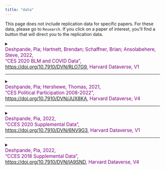 ```yaml
---
title: "data"
---
```


This page does not include replication data for specific papers. For these data, please go to `Research`. If you click on a paper of interest, you'll find a button that will direct you to the replication data.

<details>

<summary>[Deshpande, Pia; Hartnett, Brendan; Schaffner, Brian; Ansolabehere, Steve, 2022,<br> "CES 2020 BLM and COVID Data", <https://doi.org/10.7910/DVN/RLO7G9>, Harvard Dataverse, V1]{style="font-size: 1.1em; color: purple; font-weight: normal; display:inline-block"}</summary>

> Supplemental data files for the 2020 Cooperative Congressional Election Study. Datasets include questions on COVID-19 and questions on police brutality and Black Lives Matter. This project was supported by the National Science Foundation, Grant Number SES-1948863.

<!-- Replication Code Button -->

<button onclick="window.open(&#39;https://dataverse.harvard.edu/dataset.xhtml?persistentId=doi:10.7910/DVN/RLO7G9&#39;, &#39;_blank&#39;);" style="font-size: 1em; padding: 6px 12px; background-color: white; color: purple; border: 2px solid purple; border-radius: 4px; display: inline-block; margin-top: 20px; margin-left: 10px; text-align: center; transition: background-color 0.3s, color 0.3s;" onmouseover="this.style.backgroundColor=&#39;purple&#39;; this.style.color=&#39;white&#39;;" onmouseout="this.style.backgroundColor=&#39;white&#39;; this.style.color=&#39;purple&#39;;">

see data

</button>

<!-- BibTeX Citation with Background Color and Extra Space -->

<p style="margin-top: 20px;">

To cite this data using BibTeX, use the following:

</p>

::: {style="background-color: #f0f0f0; padding: 15px; border-radius: 5px; font-family: 'Courier New', monospace; overflow-x: auto;"}
``` bibtex
@data{DVN/RLO7G9_2022,
author = {Deshpande, Pia and Hartnett, Brendan and Schaffner, Brian and Ansolabehere, Steve},
publisher = {Harvard Dataverse},
title = {{CES 2020 BLM and COVID Data}},
year = {2022},
version = {V1},
doi = {10.7910/DVN/RLO7G9},
url = {https://doi.org/10.7910/DVN/RLO7G9}
}
```
:::

</details>

<hr>

<details>

<summary>[Deshpande, Pia; Hershewe, Thomas, 2021,<br>"CES Political Participation 2008-2022", <https://doi.org/10.7910/DVN/JUX8KA>, Harvard Dataverse, V4]{style="font-size: 1.1em; color: purple; font-weight: normal; display:inline-block"}</summary>

> This dataset is a cumulative file of political participation questions in the CES from 2008 to 2022. The initial purpose of this dataset is for use in a tutorial to teach students, though it can be used for other purposes. Pia Deshpande initially created the dataset for years 2008 through 2020. Thomas Hershewe added the year 2022.

<!-- Replication Code Button -->

<button onclick="window.open(&#39;https://dataverse.harvard.edu/dataset.xhtml?persistentId=doi:10.7910/DVN/JUX8KA&#39;, &#39;_blank&#39;);" style="font-size: 1em; padding: 6px 12px; background-color: white; color: purple; border: 2px solid purple; border-radius: 4px; display: inline-block; margin-top: 20px; margin-left: 10px; text-align: center; transition: background-color 0.3s, color 0.3s;" onmouseover="this.style.backgroundColor=&#39;purple&#39;; this.style.color=&#39;white&#39;;" onmouseout="this.style.backgroundColor=&#39;white&#39;; this.style.color=&#39;purple&#39;;">

see data

</button>

<!-- BibTeX Citation with Background Color and Extra Space -->

<p style="margin-top: 20px;">

To cite this data using BibTeX, use the following:

</p>

::: {style="background-color: #f0f0f0; padding: 15px; border-radius: 5px; font-family: 'Courier New', monospace; overflow-x: auto;"}
``` bibtex
@data{DVN/JUX8KA_2021,
author = {Deshpande, Pia and Hershewe, Thomas},
publisher = {Harvard Dataverse},
title = {{CES Political Participation 2008-2022}},
year = {2021},
version = {V4},
doi = {10.7910/DVN/JUX8KA},
url = {https://doi.org/10.7910/DVN/JUX8KA}
}
```
:::

</details>

<hr>

<details>

<summary>[Deshpande, Pia, 2022,<br>"CCES 2020 Supplemental Data", <https://doi.org/10.7910/DVN/6NV9G3>, Harvard Dataverse, V1]{style="font-size: 1.1em; color: purple; font-weight: normal; display:inline-block"}</summary>

> Supplemental data files for the 2020 Cooperative Congressional Election Study. Datasets include the race and ethnicity of congressional candidates.

<!-- Replication Code Button -->

<button onclick="window.open(&#39;https://dataverse.harvard.edu/dataset.xhtml?persistentId=doi:10.7910/DVN/6NV9G3&#39;, &#39;_blank&#39;);" style="font-size: 1em; padding: 6px 12px; background-color: white; color: purple; border: 2px solid purple; border-radius: 4px; display: inline-block; margin-top: 20px; margin-left: 10px; text-align: center; transition: background-color 0.3s, color 0.3s;" onmouseover="this.style.backgroundColor=&#39;purple&#39;; this.style.color=&#39;white&#39;;" onmouseout="this.style.backgroundColor=&#39;white&#39;; this.style.color=&#39;purple&#39;;">

see data

</button>

<!-- BibTeX Citation with Background Color and Extra Space -->

<p style="margin-top: 20px;">

To cite this data using BibTeX, use the following:

</p>

::: {style="background-color: #f0f0f0; padding: 15px; border-radius: 5px; font-family: 'Courier New', monospace; overflow-x: auto;"}
``` bibtex
@data{DVN/6NV9G3_2022,
author = {Deshpande, Pia},
publisher = {Harvard Dataverse},
title = {{CCES 2020 Supplemental Data}},
UNF = {UNF:6:gjKprISuP6j++pufPR7Ncg==},
year = {2022},
version = {V1},
doi = {10.7910/DVN/6NV9G3},
url = {https://doi.org/10.7910/DVN/6NV9G3}
}
```
:::

</details>

<hr>

<details>

<summary>[Deshpande, Pia, 2022,<br>"CCES 2018 Supplemental Data", <https://doi.org/10.7910/DVN/IA9SND>, Harvard Dataverse, V4]{style="font-size: 1.1em; color: purple; font-weight: normal; display:inline-block"}</summary>

> Supplemental data files for the 2018 Cooperative Congressional Election Study. Datasets include the race and ethnicity of congressional candidates.

<!-- Replication Code Button -->

<button onclick="window.open(&#39;https://dataverse.harvard.edu/dataset.xhtml?persistentId=doi:10.7910/DVN/IA9SND&#39;, &#39;_blank&#39;);" style="font-size: 1em; padding: 6px 12px; background-color: white; color: purple; border: 2px solid purple; border-radius: 4px; display: inline-block; margin-top: 20px; margin-left: 10px; text-align: center; transition: background-color 0.3s, color 0.3s;" onmouseover="this.style.backgroundColor=&#39;purple&#39;; this.style.color=&#39;white&#39;;" onmouseout="this.style.backgroundColor=&#39;white&#39;; this.style.color=&#39;purple&#39;;">

see data

</button>

<!-- BibTeX Citation with Background Color and Extra Space -->

<p style="margin-top: 20px;">

To cite this data using BibTeX, use the following:

</p>

::: {style="background-color: #f0f0f0; padding: 15px; border-radius: 5px; font-family: 'Courier New', monospace; overflow-x: auto;"}
``` bibtex
data{DVN/IA9SND_2022,
author = {Deshpande, Pia},
publisher = {Harvard Dataverse},
title = {{CCES 2018 Supplemental Data}},
UNF = {UNF:6:s/hg03MO7J1RkXiipXY0MQ==},
year = {2022},
version = {V4},
doi = {10.7910/DVN/IA9SND},
url = {https://doi.org/10.7910/DVN/IA9SND}
}
```
:::

</details>
